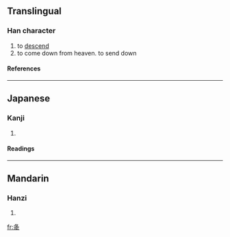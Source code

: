 ==Translingual==
===Han character===
{{Han char|rn=34|rad=夂|as=03|sn=6|four=|canj=竹水手 (HEQ), X竹水手 (XHEQ)}}
# to [[descend]]
# to come down from heaven. to send down
====References====
{{Han ref|kx=0244.200|dkj=05695|dj=0485.050|hdz=20868.040|uh=5905|ud=22789}}
----
==Japanese==
===Kanji===
{{ja-kanji|grade=|rs=夂03}}
# {{defn|Japanese}} 
====Readings====
{{ja-readings|on=[[こう]] (kō)|kun=[[おおりる]] (ooriru), [[おおろす]] (oorosu), [[ふうる]] (fuuru)}}
----
==Mandarin==
===Hanzi===
{{cmn-hanzi|pin=[[fù]] ([[fu4]]), [[jiàng]] ([[jiang4]])|wg=fu<sup>4</sup>, chiang<sup>4</sup>}}
# {{defn|Mandarin}}

[[fr:夅]]